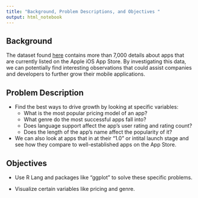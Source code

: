 ```yaml
---
title: "Background, Problem Descriptions, and Objectives "
output: html_notebook
---
```


## Background

The dataset found <a href="https://www.kaggle.com/ramamet4/app-store-apple-data-set-10k-apps/downloads/app-store-apple-data-set-10k-apps.zip/7">here</a> contains more than 7,000 details about apps that are currently listed on the Apple iOS App Store. By investigating this data, we can potentially find interesting observations that could assist companies and developers to further grow their mobile applications.


## Problem Description

- Find the best ways to drive growth by looking at specific variables:
  - What is the most popular pricing model of an app?
  - What genre do the most successful apps fall into?
  - Does language support affect the app's user rating and rating count?
  - Does the length of the app's name affect the popularity of it?
  
- We can also look at apps that in at their "1.0" or intital launch stage and see how they compare to well-established apps on the App Store.


## Objectives

- Use R Lang and packages like "ggplot" to solve these specific problems.

- Visualize certain variables like pricing and genre.


